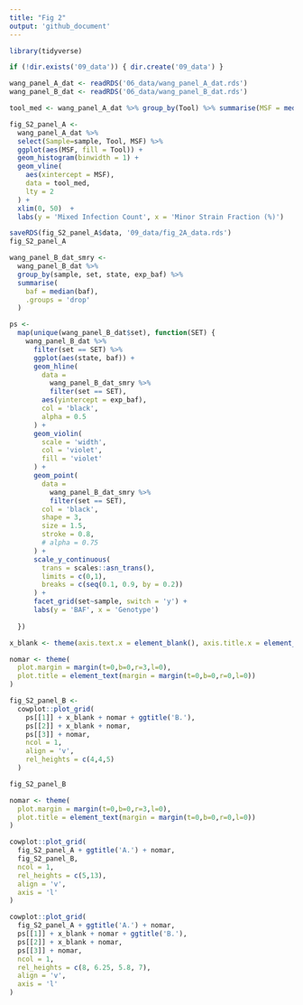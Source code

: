 ```yaml
---
title: "Fig 2"
output: 'github_document'
---
```



```r
library(tidyverse)

if (!dir.exists('09_data')) { dir.create('09_data') }

wang_panel_A_dat <- readRDS('06_data/wang_panel_A_dat.rds')
wang_panel_B_dat <- readRDS('06_data/wang_panel_B_dat.rds')
```


```r

tool_med <- wang_panel_A_dat %>% group_by(Tool) %>% summarise(MSF = median(MSF))

fig_S2_panel_A <-
  wang_panel_A_dat %>% 
  select(Sample=sample, Tool, MSF) %>% 
  ggplot(aes(MSF, fill = Tool)) +
  geom_histogram(binwidth = 1) +
  geom_vline(
    aes(xintercept = MSF),
    data = tool_med,
    lty = 2
  ) +
  xlim(0, 50)  +
  labs(y = 'Mixed Infection Count', x = 'Minor Strain Fraction (%)')

saveRDS(fig_S2_panel_A$data, '09_data/fig_2A_data.rds')
fig_S2_panel_A
```

```r
wang_panel_B_dat_smry <-
  wang_panel_B_dat %>% 
  group_by(sample, set, state, exp_baf) %>% 
  summarise(
    baf = median(baf),
    .groups = 'drop'
  )

ps <- 
  map(unique(wang_panel_B_dat$set), function(SET) {
    wang_panel_B_dat %>% 
      filter(set == SET) %>% 
      ggplot(aes(state, baf)) +
      geom_hline(
        data = 
          wang_panel_B_dat_smry %>% 
          filter(set == SET),
        aes(yintercept = exp_baf),
        col = 'black',
        alpha = 0.5
      ) +
      geom_violin(
        scale = 'width',
        col = 'violet',
        fill = 'violet'
      ) +
      geom_point(
        data =
          wang_panel_B_dat_smry %>%
          filter(set == SET),
        col = 'black',
        shape = 3,
        size = 1.5,
        stroke = 0.8,
        # alpha = 0.75
      ) +
      scale_y_continuous(
        trans = scales::asn_trans(),
        limits = c(0,1),
        breaks = c(seq(0.1, 0.9, by = 0.2))
      ) +
      facet_grid(set~sample, switch = 'y') +
      labs(y = 'BAF', x = 'Genotype')
    
  })

x_blank <- theme(axis.text.x = element_blank(), axis.title.x = element_blank(), axis.ticks.x = element_blank())

nomar <- theme(
  plot.margin = margin(t=0,b=0,r=3,l=0),
  plot.title = element_text(margin = margin(t=0,b=0,r=0,l=0))
)

fig_S2_panel_B <-
  cowplot::plot_grid(
    ps[[1]] + x_blank + nomar + ggtitle('B.'),
    ps[[2]] + x_blank + nomar, 
    ps[[3]] + nomar,
    ncol = 1,
    align = 'v',
    rel_heights = c(4,4,5)
  )

fig_S2_panel_B
```

```r
nomar <- theme(
  plot.margin = margin(t=0,b=0,r=3,l=0),
  plot.title = element_text(margin = margin(t=0,b=0,r=0,l=0))
)

cowplot::plot_grid(
  fig_S2_panel_A + ggtitle('A.') + nomar,
  fig_S2_panel_B,
  ncol = 1,
  rel_heights = c(5,13),
  align = 'v',
  axis = 'l'
)

cowplot::plot_grid(
  fig_S2_panel_A + ggtitle('A.') + nomar,
  ps[[1]] + x_blank + nomar + ggtitle('B.'),
  ps[[2]] + x_blank + nomar, 
  ps[[3]] + nomar,
  ncol = 1,
  rel_heights = c(8, 6.25, 5.8, 7),
  align = 'v',
  axis = 'l'
)
```

